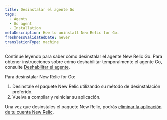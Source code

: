 ```yaml
---
title: Desinstalar el agente Go
tags:
  - Agents
  - Go agent
  - Installation
metaDescription: How to uninstall New Relic for Go.
freshnessValidatedDate: never
translationType: machine
---
```


Continúe leyendo para saber cómo desinstalar el agente New Relic Go. Para obtener instrucciones sobre cómo deshabilitar temporalmente el agente Go, consulte [Deshabilitar el agente](/docs/agents/manage-apm-agents/installation/disable-apm-agent#go).

Para desinstalar New Relic for Go:

1. Desinstale el paquete New Relic utilizando su método de desinstalación preferido.
2. Vuelva a compilar y reiniciar su aplicación.

Una vez que desinstales el paquete New Relic, podrás [eliminar la aplicación de tu cuenta New Relic](/docs/apm/new-relic-apm/maintenance/remove-applications-from-new-relic-ui).